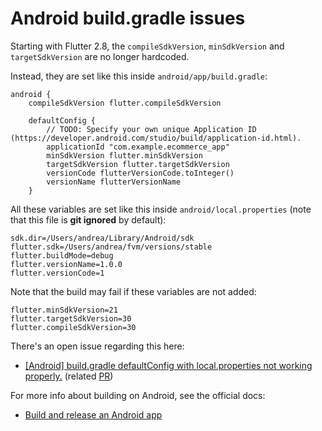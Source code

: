 # Android build.gradle issues

Starting with Flutter 2.8, the `compileSdkVersion`, `minSdkVersion` and `targetSdkVersion` are no longer hardcoded.

Instead, they are set like this inside `android/app/build.gradle`:

```
android {
    compileSdkVersion flutter.compileSdkVersion

    defaultConfig {
        // TODO: Specify your own unique Application ID (https://developer.android.com/studio/build/application-id.html).
        applicationId "com.example.ecommerce_app"
        minSdkVersion flutter.minSdkVersion
        targetSdkVersion flutter.targetSdkVersion
        versionCode flutterVersionCode.toInteger()
        versionName flutterVersionName
    }
```

All these variables are set like this inside `android/local.properties` (note that this file is **git ignored** by default):

```
sdk.dir=/Users/andrea/Library/Android/sdk
flutter.sdk=/Users/andrea/fvm/versions/stable
flutter.buildMode=debug
flutter.versionName=1.0.0
flutter.versionCode=1
```

Note that the build may fail if these variables are not added:

```
flutter.minSdkVersion=21
flutter.targetSdkVersion=30
flutter.compileSdkVersion=30
```

There's an open issue regarding this here:

- [[Android] build.gradle defaultConfig with local.properties not working properly.](https://github.com/flutter/flutter/issues/95533) (related [PR](https://github.com/flutter/flutter/pull/95684))

For more info about building on Android, see the official docs:

- [Build and release an Android app](https://docs.flutter.dev/deployment/android#reviewing-the-build-configuration)

